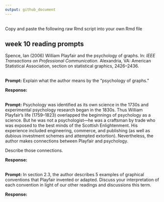 ```yaml
---
output: github_document
---
```


<br>
Copy and paste the following raw Rmd script into your own Rmd file

## week 10 reading prompts  

Spence, Ian (2006) William Playfair and the psychology of graphs. In: *IEEE
Transactions on Professional Communication.* Alexandria, VA: American
Statistical Association, section on statistical graphics, 2426--2436.

<br>
**Prompt:** Explain what the author means by the "psychology of graphs." 

**Response:** 



<br>
**Prompt:**  Psychology was identified as its own science in the 1730s and 
experimental psychology research began in the 1830s. Thus William Playfair's 
life (1759--1823) overlapped the beginnings of psychology as a science. But 
he was not a psychologist---he was a craftsman by trade who was exposed to the 
best minds of the Scottish Enlightenment. His experience included engineering, 
commerce, and publishing (as well as dubious investment schemes and attempted 
extortion). Nevertheless, the author makes connections between Playfair and 
psychology. 

Describe those connections.  

**Response:**  



<br>
**Prompt:** In section 2.3, the author describes 5 examples of graphical 
conventions that Playfair invented or adapted. Discuss your interpretation of 
each convention in light of our other readings and discussions this term. 

**Response:** 


